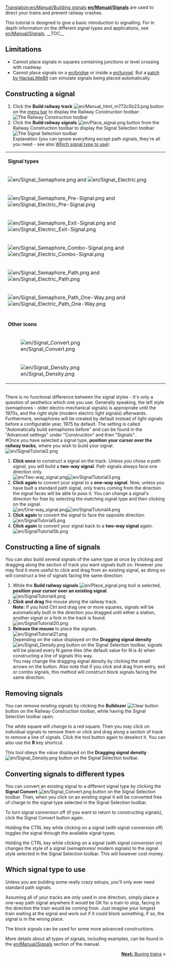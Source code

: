 [[Translation:en/Manual/Building signals]]
{{en/Tutorial}}
'''[[en/Manual/Signals]]''' are used to direct your trains and prevent railway crashes.

This tutorial is designed to give a basic introduction to signalling. For in depth information on the different signal types and applications, see [[en/Manual/Signals]].
__TOC__
== Limitations ==
* Cannot place signals in squares containing junctions or level crossing with roadway.
* Cannot place signals on a [[en/bridge]] or inside a [[en/tunnel]]. But a [[en/HackaLittleBit/Tunnel Signals|patch by HackaLittleBit]] can simulate signals being placed automatically.

== Constructing a signal ==
#Click the '''Build railway track''' [[File:en/Manual html m772c5b23.png]] button on the [[en/Manual/Game interface#The_Menu_bar|menu bar]] to display the Railway Construction toolbar:<br/>[[File:en/Railroad Construction.png|none|frame|The Railway Construction toolbar]]
#Click the '''Build railway signals''' [[File:en/Place signal.png]] button from the Railway Construction toolbar to display the Signal Selection toolbar:<br/>[[File:en/Signal Selection.png|none|frame|The Signal Selection toolbar]]<br/>Explanation (you can ignore everything except path signals, they're all you need - see also [[en/Manual/Building signals#Which signal type to use|Which signal type to use]]):
{|
|-
|colspan=2|'''Signal types'''
|-
|[[File:en/Signal Semaphore.png]] and [[File:en/Signal Electric.png]]||[[en/Manual/Signals#Block signals|Block signal]]
|-
|[[File:en/Signal Semaphore Pre-Signal.png]] and [[File:en/Signal Electric Pre-Signal.png]]||[[en/Manual/Signals#Entry Pre-signals|Entry pre-signal]]
|-
|[[File:en/Signal Semaphore Exit-Signal.png]] and [[File:en/Signal Electric Exit-Signal.png]]||[[en/Manual/Signals#Exit-signals|Exit-signal]]
|-
|[[File:en/Signal Semaphore Combo-Signal.png]] and [[File:en/Signal Electric Combo-Signal.png]]||[[en/Manual/Signals#Combo-signals|Combo-signal]]
|-
|[[File:en/Signal Semaphore Path.png]] and [[File:en/Signal Electric Path.png]]||[[en/Manual/Signals#Path signals|Standard path signal]] (can be passed in the reverse direction, and is ignored in that case)
|-
|[[File:en/Signal Semaphore Path One-Way.png]] and [[File:en/Signal Electric Path One-Way.png]]||[[en/Manual/Signals#Path signals|One-way path signal]] (can not be passed in the reverse direction)
|-
|-
|colspan=2|'''Other icons'''
|-
|[[File:en/Signal Convert.png]]|| Signal conversion tool - converts the signal type on the ''track'' to the one selected in the ''gui''. See [[en/Manual/Building signals#Converting_signals_to_different_types|Building signals]]
|-
|[[File:en/Signal Density.png]]|| Signal density tool - sets how closely the signals are placed when auto build of signals are used. See [[en/Manual/Building signals#Constructing_a_line_of_signals|Building signals]]
|}<br/>There is no functional difference between the signal styles - it's only a question of aesthetics which one you use. Generally speaking, the left style (semaphores - older electro-mechanical signals) is appropriate until the 1970s, and the right style (modern electric light signals) afterwards.<br/>Furthermore, semaphores will be created by default instead of light signals before a configurable year, 1975 by default. The setting is called "Automatically build semaphores before" and can be found in the "Advanced settings" under "Construction" and then "Signals"..<br/>
#Once you have selected a signal type, '''position your cursor over the railway tracks''', where you wish to build your signal.<br/>[[File:en/SignalTutorial2.png|none|frame]]
#'''Click once''' to construct a signal on the track. ''Unless you chose a path signal'', you will build a '''two-way signal'''. Path signals always face one direction only.<br/>[[File:en/Two-way signal.png|frame|left]][[File:en/SignalTutorial3.png|none|frame]]
#'''Click again''' to convert your signal to a '''one-way signal'''. Now, unless you have built a standard path signal, only trains coming from the direction the signal faces will be able to pass it. You can change a signal's direction for free by selecting the matching signal type and then clicking on the signal.<br/>[[File:en/One-way signal.png|frame|left]][[File:en/SignalTutorial4.png|none|frame]]
#'''Click again''' to convert the signal to face the opposite direction.<br/>[[File:en/SignalTutorial5.png|none|frame]]
#'''Click again''' to convert your signal back to a '''two-way signal''' again.<br/>[[File:en/SignalTutorial5b.png|none|frame]]

== Constructing a line of signals ==
You can also build several signals of the same type at once by clicking and dragging along the section of track you want signals built on. However you may find it more useful to click and drag from an existing signal, as doing so will construct a line of signals facing the same direction:
#While the '''Build railway signals''' [[File:en/Place signal.png]] tool is selected, '''position your cursor over an existing signal'''.<br/>[[File:en/SignalTutorial4.png|none|frame]]
#'''Click and drag''' the mouse along the railway track.<br/><b>Note:</b> If you hold Ctrl and drag one or more squares, signals will be automatically built in the direction you dragged until either a station, another signal or a fork in the track is found.<br/>[[File:en/SignalTutorial20.png|none|frame]]
#'''Release the mouse''' to place the signals.<br/>[[File:en/SignalTutorial21.png|none|frame]]<br/>Depending on the value displayed on the '''Dragging signal density''' [[File:en/Signal Density.png]] button on the Signal Selection toolbar, signals will be placed every N game tiles (the default value for N is 4) when constructing a line of signals this way.<br/>You may change the dragging signal density by clicking the small arrows on the button. Also note that if you click and drag from entry, exit or combo signals, this method will construct block signals facing the same direction.

== Removing signals ==
You can remove existing signals by clicking the '''Bulldozer''' [[File:zh/Toggle clear active.png|Clear button]] button on the Railway Construction toolbar, while having the Signal Selection toolbar open.

The white square will change to a red square. Then you may click on individual signals to remove them or click and drag along a section of track to remove a line of signals. Click the tool button again to deselect it. You can also use the '''R''' key shortcut.

This tool obeys the value displayed on the '''Dragging signal density'''[[File:en/Signal Density.png]] button on the Signal Selection toolbar.

== Converting signals to different types ==
You can convert an existing signal to a different signal type by clicking the '''Signal Convert''' [[File:en/Signal Convert.png]] button on the Signal Selection toolbar. Then, when you click on an existing signal it will be converted free of charge to the signal type selected in the Signal Selection toolbar.

To turn signal conversion off (if you want to return to constructing signals), click the Signal Convert button again.

Holding the CTRL key while clicking on a signal (with signal conversion off) toggles the signal through the available signal types.

Holding the CTRL key while clicking on a signal (with signal conversion on) changes the style of a signal (semaphores/ modern signals) to the signal style selected in the Signal Selection toolbar. This will however cost money.

== Which signal type to use ==
Unless you are building some really crazy setups, you'll only ever need standard path signals.

Assuming all of your tracks are only used in one direction, simply place a one-way path signal anywhere it would be OK for a train to stop, facing in the direction the train would be coming from. Just imagine your longest train waiting at the signal and work out if it could block something; if so, the signal is in the wrong place.

The block signals can be used for some more advanced constructions.

More details about all types of signals, including examples, can be found in the [[en/Manual/Signals]] section of the manual.

<span style="float: right">[[en/Manual/Buying trains|'''Next:''' Buying trains]] &raquo;</span>